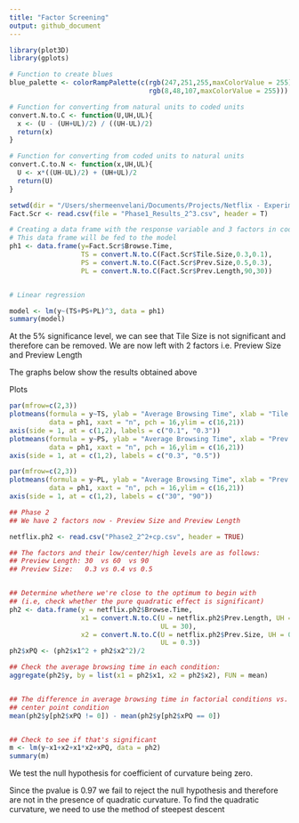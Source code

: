 ```yaml
---
title: "Factor Screening"
output: github_document
---
```



```r
library(plot3D)
library(gplots)

# Function to create blues
blue_palette <- colorRampPalette(c(rgb(247,251,255,maxColorValue = 255), 
                                   rgb(8,48,107,maxColorValue = 255)))

# Function for converting from natural units to coded units
convert.N.to.C <- function(U,UH,UL){
  x <- (U - (UH+UL)/2) / ((UH-UL)/2)
  return(x)
}

# Function for converting from coded units to natural units
convert.C.to.N <- function(x,UH,UL){
  U <- x*((UH-UL)/2) + (UH+UL)/2
  return(U)
}
```

```r
setwd(dir = "/Users/shermeenvelani/Documents/Projects/Netflix - Experimental Design/")
Fact.Scr <- read.csv(file = "Phase1_Results_2^3.csv", header = T)

# Creating a data frame with the response variable and 3 factors in coded units.
# This data frame will be fed to the model
ph1 <- data.frame(y=Fact.Scr$Browse.Time,
                  TS = convert.N.to.C(Fact.Scr$Tile.Size,0.3,0.1),
                  PS = convert.N.to.C(Fact.Scr$Prev.Size,0.5,0.3),
                  PL = convert.N.to.C(Fact.Scr$Prev.Length,90,30))


# Linear regression

model <- lm(y~(TS+PS+PL)^3, data = ph1)
summary(model)
```

At the 5% significance level, we can see that Tile Size is not significant and
therefore can be removed. We are now left with 2 factors i.e. Preview Size
and Preview Length

The graphs below show the results obtained above


Plots

```r
par(mfrow=c(2,3))
plotmeans(formula = y~TS, ylab = "Average Browsing Time", xlab = "Tile.Size", 
          data = ph1, xaxt = "n", pch = 16,ylim = c(16,21))
axis(side = 1, at = c(1,2), labels = c("0.1", "0.3"))
plotmeans(formula = y~PS, ylab = "Average Browsing Time", xlab = "Prev.Size", 
          data = ph1, xaxt = "n", pch = 16,ylim = c(16,21))
axis(side = 1, at = c(1,2), labels = c("0.3", "0.5"))
```
```r
par(mfrow=c(2,3))
plotmeans(formula = y~PL, ylab = "Average Browsing Time", xlab = "Prev.Length", 
          data = ph1, xaxt = "n", pch = 16,ylim = c(16,21))
axis(side = 1, at = c(1,2), labels = c("30", "90"))
```
```r
## Phase 2
## We have 2 factors now - Preview Size and Preview Length

netflix.ph2 <- read.csv("Phase2_2^2+cp.csv", header = TRUE)

## The factors and their low/center/high levels are as follows:
## Preview Length: 30  vs 60  vs 90
## Preview Size:   0.3 vs 0.4 vs 0.5


## Determine whethere we're close to the optimum to begin with
## (i.e, check whether the pure quadratic effect is significant)
ph2 <- data.frame(y = netflix.ph2$Browse.Time,
                  x1 = convert.N.to.C(U = netflix.ph2$Prev.Length, UH = 90, 
                                      UL = 30),
                  x2 = convert.N.to.C(U = netflix.ph2$Prev.Size, UH = 0.5, 
                                      UL = 0.3))
ph2$xPQ <- (ph2$x1^2 + ph2$x2^2)/2

## Check the average browsing time in each condition:
aggregate(ph2$y, by = list(x1 = ph2$x1, x2 = ph2$x2), FUN = mean)


## The difference in average browsing time in factorial conditions vs. the 
## center point condition
mean(ph2$y[ph2$xPQ != 0]) - mean(ph2$y[ph2$xPQ == 0])


## Check to see if that's significant
m <- lm(y~x1+x2+x1*x2+xPQ, data = ph2)
summary(m)
```
We test the null hypothesis for coefficient of curvature being zero. 

Since the pvalue is 0.97 we fail to reject the null hypothesis and therefore
are not in the presence of quadratic curvature. To find the quadratic curvature,
we need to use the method of steepest descent
